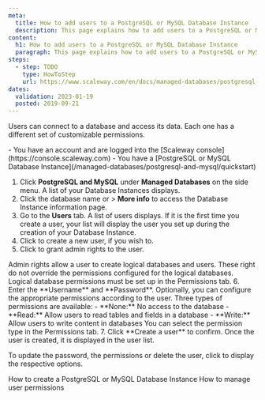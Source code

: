 ```yaml
---
meta:
  title: How to add users to a PostgreSQL or MySQL Database Instance
  description: This page explains how to add users to a PostgreSQL or MySQL Database Instance
content:
  h1: How to add users to a PostgreSQL or MySQL Database Instance
  paragraph: This page explains how to add users to a PostgreSQL or MySQL Database Instance
steps:
  - step: TODO
    type: HowToStep
    url: https://www.scaleway.com/en/docs/managed-databases/postgresql-and-mysql/how-to/add-users
dates:
  validation: 2023-01-19
  posted: 2019-09-21
---
```


Users can connect to a database and access its data. Each one has a different set of customizable permissions.

<Message type="requirement">
- You have an account and are logged into the [Scaleway console](https://console.scaleway.com)
- You have a [PostgreSQL or MySQL Database Instance](/managed-databases/postgresql-and-mysql/quickstart)
</Message>

1. Click **PostgreSQL and MySQL** under **Managed Databases** on the side menu. A list of your Database Instances displays.
2. Click the database name or <Icon name="more" /> > **More info** to access the Database Instance information page.
3. Go to the **Users** tab. A list of users displays. If it is the first time you create a user, your list will display the user you set up during the creation of your Database Instance.
4. Click <Icon name="plus" /> to create a new user, if you wish to.
5. Click <Icon name="toggle" /> to grant admin rights to the user.
  <Message type="note">
  Admin rights allow a user to create logical databases and users. These right do not override the permissions configured for the logical databases. Logical database permissions must be set up in the Permissions tab.

  </Message>
6. Enter the **Username** and **Password**.
  <Message type="note">
  Optionally, you can configure the appropriate permissions according to the user.
  Three types of permissions are available:
    - **None:** No access to the database
    - **Read:** Allow users to read tables and fields in a database
    - **Write:** Allow users to write content in databases
  You can select the permission type in the Permissions tab.

  </Message>
7. Click **Create a user** to confirm. 
Once the user is created, it is displayed in the user list.

To update the password, the permissions or delete the user, click <Icon name="more" /> to display the respective options.


<Navigation title="See Also">
  <PreviousButton to="/managed-databases/postgresql-and-mysql/how-to/create-a-database/">How to create a PostgreSQL or MySQL Database Instance</PreviousButton>
  <NextButton to="/managed-databases/postgresql-and-mysql/how-to/manage-permissions/">How to manage user permissions</NextButton>
</Navigation>
